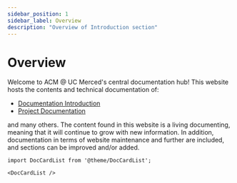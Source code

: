 ```yaml
---
sidebar_position: 1
sidebar_label: Overview
description: "Overview of Introduction section"
---
```


# Overview

Welcome to ACM @ UC Merced's central documentation hub! This website hosts the contents and technical documentation of:

- [Documentation Introduction](../introduction/)
- [Project Documentation](../projects/)

and many others. The content found in this website is a living documenting, meaning that it will continue to grow with new information. In addition, documentation in terms of website maintenance and further are included, and sections can be improved and/or added.

```mdx-code-block
import DocCardList from '@theme/DocCardList';

<DocCardList />
```
